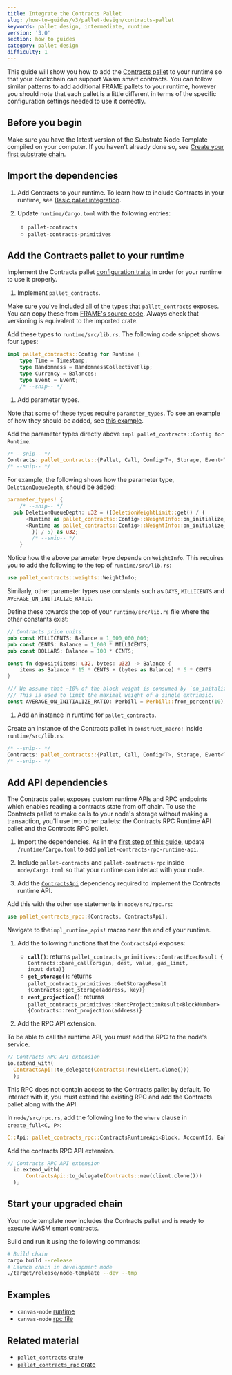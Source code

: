 ```yaml
---
title: Integrate the Contracts Pallet
slug: /how-to-guides/v3/pallet-design/contracts-pallet
keywords: pallet design, intermediate, runtime
version: '3.0'
section: how to guides
category: pallet design
difficulty: 1
---
```


This guide will show you how to add the [Contracts pallet](/rustdocs/latest/pallet_contracts/index.html) to your runtime so that your blockchain can support Wasm smart contracts.
You can follow similar patterns to add additional FRAME pallets to your runtime, however you should note that each pallet is a little different in terms of the specific configuration settings needed to use it correctly.

## Before you begin

Make sure you have the latest version of the Substrate Node Template compiled on your computer.
If you haven't already done so, see [Create your first substrate chain](/tutorials/v3/create-your-first-substrate-chain/).

## Import the dependencies

1. Add Contracts to your runtime.
   To learn how to include Contracts in your runtime, see [Basic pallet integration](/how-to-guides/v3/basics/pallet-integration).

1. Update `runtime/Cargo.toml` with the following entries:

   - `pallet-contracts`
   - `pallet-contracts-primitives`

## Add the Contracts pallet to your runtime

Implement the Contracts pallet [configuration traits][contracts-config-rustdocs] in order for your runtime to use it properly.

1. Implement `pallet_contracts`.

Make sure you've included all of the types that `pallet_contracts` exposes.
You can copy these from [FRAME's source code][contracts-frame-gh]. Always check that versioning is equivalent to the imported crate.

Add these types to `runtime/src/lib.rs`.
The following code snippet shows four types:

```rust
impl pallet_contracts::Config for Runtime {
    type Time = Timestamp;
    type Randomness = RandomnessCollectiveFlip;
    type Currency = Balances;
    type Event = Event;
    /* --snip-- */
```

1. Add parameter types.

Note that some of these types require `parameter_types`. To see an example of how they should be added, see [this example][bin-runtime-contracts-frame].

Add the parameter types directly above `impl pallet_contracts::Config for Runtime`.

```rust
/* --snip-- */
Contracts: pallet_contracts::{Pallet, Call, Config<T>, Storage, Event<T>},
/* --snip-- */
```

For example, the following shows how the parameter type, `DeletionQueueDepth`, should be added:

```rust
parameter_types! {
    /* --snip-- */
  pub DeletionQueueDepth: u32 = ((DeletionWeightLimit::get() / (
      <Runtime as pallet_contracts::Config>::WeightInfo::on_initialize_per_queue_item(1) -
      <Runtime as pallet_contracts::Config>::WeightInfo::on_initialize_per_queue_item(0)
        )) / 5) as u32;
        /* --snip-- */
    }
```

Notice how the above parameter type depends on `WeightInfo`. This requires you to add the following to the top of `runtime/src/lib.rs`:

```rust
use pallet_contracts::weights::WeightInfo;
```

Similarly, other parameter types use constants such as `DAYS`, `MILLICENTS` and `AVERAGE_ON_INITIALIZE_RATIO`.

Define these towards the top of your `runtime/src/lib.rs` file where the other constants exist:

```rust
// Contracts price units.
pub const MILLICENTS: Balance = 1_000_000_000;
pub const CENTS: Balance = 1_000 * MILLICENTS;
pub const DOLLARS: Balance = 100 * CENTS;

const fn deposit(items: u32, bytes: u32) -> Balance {
    items as Balance * 15 * CENTS + (bytes as Balance) * 6 * CENTS
}

/// We assume that ~10% of the block weight is consumed by `on_initalize` handlers.
/// This is used to limit the maximal weight of a single extrinsic.
const AVERAGE_ON_INITIALIZE_RATIO: Perbill = Perbill::from_percent(10);
```

1. Add an instance in runtime for `pallet_contracts`.

Create an instance of the Contracts pallet in `construct_macro!` inside `runtime/src/lib.rs`:

```rust
/* --snip-- */
Contracts: pallet_contracts::{Pallet, Call, Config<T>, Storage, Event<T>},
/* --snip-- */
```

## Add API dependencies

The Contracts pallet exposes custom runtime APIs and RPC endpoints
which enables reading a contracts state from off chain. To use
the Contracts pallet to make calls to your node's storage without making a transaction, you'll use two other pallets: the Contracts RPC Runtime API pallet and the Contracts RPC pallet.

1. Import the dependencies.
   As in the [first step of this guide](#1-import-the-dependencies), update `/runtime/Cargo.toml` to add `pallet-contracts-rpc-runtime-api`.

1. Include `pallet-contracts` and `pallet-contracts-rpc` inside `node/Cargo.toml` so that your runtime can interact with your node.

1. Add the [`ContractsApi`][contracts-api-rustdocs] dependency required to implement the Contracts runtime API.

Add this with the other `use` statements in `node/src/rpc.rs`:

```rust
use pallet_contracts_rpc::{Contracts, ContractsApi};
```

Navigate to the`impl_runtime_apis!` macro near the end of your runtime.

1. Add the following functions that the `ContractsApi` exposes:

   - **`call()`**: returns `pallet_contracts_primitives::ContractExecResult { Contracts::bare_call(origin, dest, value, gas_limit, input_data)}`
   - **`get_storage()`**: returns `pallet_contracts_primitives::GetStorageResult {Contracts::get_storage(address, key)}`
   - **`rent_projection()`**: returns `pallet_contracts_primitives::RentProjectionResult<BlockNumber> {Contracts::rent_projection(address)}`

1. Add the RPC API extension.

To be able to call the runtime API, you must add the RPC to the node's service.

```rust
// Contracts RPC API extension
io.extend_with(
  ContractsApi::to_delegate(Contracts::new(client.clone()))
  );
```

This RPC does not contain access to the Contracts pallet by default.
To interact with it, you must extend the existing RPC and add the Contracts pallet along with the API.

In `node/src/rpc.rs`, add the following line to the `where` clause in `create_full<C, P>`:

```rust
C::Api: pallet_contracts_rpc::ContractsRuntimeApi<Block, AccountId, Balance, BlockNumber>,
```

Add the contracts RPC API extension.

```rust
// Contracts RPC API extension
  io.extend_with(
      ContractsApi::to_delegate(Contracts::new(client.clone()))
  );
```

## Start your upgraded chain

Your node template now includes the Contracts pallet and is ready to execute WASM smart contracts.

Build and run it using the following commands:

```bash
# Build chain
cargo build --release
# Launch chain in development mode
./target/release/node-template --dev --tmp
```

## Examples

- `canvas-node` [runtime](https://github.com/paritytech/canvas-node/blob/master/runtime/src/lib.rs#L361)
- `canvas-node` [rpc file](https://github.com/paritytech/canvas-node/blob/master/node/src/rpc.rs)

## Related material

- [`pallet_contracts` crate](/rustdocs/latest/pallet_contracts/index.html)
- [`pallet_contracts_rpc` crate](/rustdocs/latest/pallet_contracts_rpc/index.html)

[create-first-chain-tutorial]: /tutorials/v3/create-your-first-substrate-chain
[contracts-config-rustdocs]: /rustdocs/latest/pallet_contracts/trait.Config.html
[contracts-frame-gh]: https://github.com/paritytech/substrate/blob/master/frame/contracts/src/lib.rs#L144
[bin-runtime-contracts-frame]: https://github.com/paritytech/substrate/blob/632b32300eb9376767c2ae7b38e79b3f7f5329b1/bin/node/runtime/src/lib.rs#L887-L903
[contracts-api-rustdocs]: /rustdocs/latest/pallet_contracts_rpc_runtime_api/trait.ContractsApi.html
